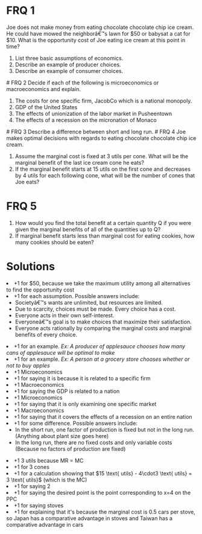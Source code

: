 
# FRQ 1
Joe does not make money from eating chocolate chocolate chip ice cream. He could have mowed the neighborâ€™s lawn for $50 or babysat a cat for $10. What is the opportunity cost of Joe eating ice cream at this point in time?
<ol className="alpha-list-mdx">
<li> List three basic assumptions of economics.
<li> Describe an example of producer choices.
<li> Describe an example of consumer choices.
</ol>
# FRQ 2
Decide if each of the following is microeconomics or macroeconomics and explain.
<ol className="alpha-list-mdx">
<li> The costs for one specific firm, JacobCo which is a national monopoly.
<li> GDP of the United States
<li> The effects of unionization of the labor market in Pusheentown
<li> The effects of a recession on the micronation of Monaco
</ol>
# FRQ 3
Describe a difference between short and long run.
# FRQ 4
Joe makes optimal decisions with regards to eating chocolate chocolate chip ice cream.
<ol className="alpha-list-mdx">
<li> Assume the marginal cost is fixed at 3 utils per cone. What will be the marginal benefit of the last ice cream cone he eats?
<li> If the marginal benefit starts at 15 utils on the first cone and decreases by 4 utils for each following cone, what will be the number of cones that Joe eats?
</ol>

# FRQ 5
<ol className="alpha-list-mdx">
<li> How would you find the total benefit at a certain quantity Q if you were given the marginal benefits of all of the quantities up to Q?
<li> If marginal benefit starts less than marginal cost for eating cookies, how many cookies should be eaten?
</ol>

# Solutions

<FRQ num={1} totalPoints={1}>
<FRQCheck points={1}>
<li> +1 for $50, because we take the maximum utility among all alternatives to find the opportunity cost
</li>
</FRQCheck>
</FRQ>
<FRQ num={2} totalPoints={3}>
<FRQCheck points={1}>
<li>+1 for each assumption. Possible answers include: 
<ul>
<li> Societyâ€™s wants are unlimited, but resources are limited.
<li> Due to scarcity, choices must be made. Every choice has a cost.
<li> Everyone acts in their own self-interest.
<li> Everyoneâ€™s goal is to make choices that maximize their satisfaction. 
<li> Everyone acts rationally by comparing the marginal costs and marginal benefits of every choice.
</ul>
</li>
</FRQCheck>
</FRQCheck points={1}>
<li> +1 for an example. <i>Ex: A producer of applesauce chooses how many cans of applesauce will be optimal to make</i>
</FRQCheck>
<FRQCheck points={1}>
<li> +1 for an example. <i>Ex: A person at a grocery store chooses whether or not to buy apples</i>
</li>
</FRQCheck>
</FRQ>

<FRQ num={3} totalPoints=8>
<FRQCheck points={2}>
<li> +1 Microeconomics </li>
<li> +1 for saying it is because it is related to a specific firm </li>
</FRQCheck>
<FRQCheck points={2}>
<li> +1 Macroeconomics
<li> +1 for saying the GDP is related to a nation
</FRQCheck>
<FRQCheck points={2}>
<li> +1 Microeconomics
<li> +1 for saying that it is only examining one specific market
</FRQCheck>
<FRQCheck>
<li> +1 Macroeconomics
<li> +1 for saying that it covers the effects of a recession on an entire nation
</FRQCheck>
</FRQ>
<FRQ num={4} totalPoints={1}>
<FRQCheck points={1}>
<li> +1 for some difference. Possible answers include:
<ul>
<li> In the short run, one factor of production is fixed but not in the long run. (Anything about plant size goes here)
<li> In the long run, there are no fixed costs and only variable costs (Because no factors of production are fixed)
</ul>
</li>
</FRQCheck>
</FRQ>

<FRQ num={5} totalPoints={3}>
<FRQCheck points={1}>
<li> +1 3 utils because MR = MC </li>
</FRQCheck>
<FRQCheck points={2}>
<li> +1 for 3 cones </li>
<li> +1 for a calculation showing that $15 \text{ utils} - 4\cdot3 \text{ utils} = 3 \text{ utils}$ (which is the MC) </li>
</FRQCheck>
</FRQ>

<FRQ num=6 totalPoints={3}>
<FRQCheck points={2}>
<li> +1 for saying 2 </li>
<li> +1 for saying the desired point is the point corresponding to x=4 on the PPC </li>
</FRQCheck>
<FRQCheck points={2}>
<li> +1 for saying stoves
<li> +1 for explaining that it's because the marginal cost is 0.5 cars per stove, so Japan has a comparative advantage in stoves and Taiwan has a comparative advantage in cars
</FRQCheck>
</FRQ>
